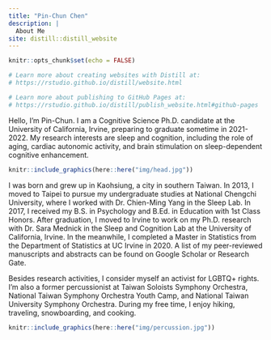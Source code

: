 ```yaml
---
title: "Pin-Chun Chen"
description: |
  About Me
site: distill::distill_website
---
```


```r
knitr::opts_chunk$set(echo = FALSE)

# Learn more about creating websites with Distill at:
# https://rstudio.github.io/distill/website.html

# Learn more about publishing to GitHub Pages at:
# https://rstudio.github.io/distill/publish_website.html#github-pages
```

Hello, I’m Pin-Chun. I am a Cognitive Science Ph.D. candidate at the University of California, Irvine, preparing to graduate sometime in 2021-2022. My research interests are sleep and cognition, including the role of aging, cardiac autonomic activity, and brain stimulation on sleep-dependent cognitive enhancement.

```r
knitr::include_graphics(here::here("img/head.jpg"))
```

I was born and grew up in Kaohsiung, a city in southern Taiwan. In 2013, I moved to Taipei to pursue my undergraduate studies at National Chengchi University, where I worked with Dr. Chien-Ming Yang in the Sleep Lab. In 2017, I received my B.S. in Psychology and B.Ed. in Education with 1st Class Honors. After graduation, I moved to Irvine to work on my Ph.D. research with Dr. Sara Mednick in the Sleep and Cognition Lab at the University of California, Irvine. In the meanwhile, I completed a Master in Statistics from the Department of Statistics at UC Irvine in 2020. A list of my peer-reviewed manuscripts and abstracts can be found on Google Scholar or Research Gate.

Besides research activities, I consider myself an activist for LGBTQ+ rights. I’m also a former percussionist at Taiwan Soloists Symphony Orchestra, National Taiwan Symphony Orchestra Youth Camp, and National Taiwan University Symphony Orchestra. During my free time, I enjoy hiking, traveling, snowboarding, and cooking.

```r
knitr::include_graphics(here::here("img/percussion.jpg"))
```